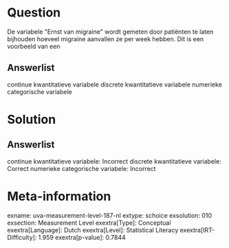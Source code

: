Question
========

De variabele \"Ernst van migraine\" wordt gemeten door patiënten te
laten bijhouden hoeveel migraine aanvallen ze per week hebben. Dit is
een voorbeeld van een

Answerlist
----------

continue kwantitatieve variabele
discrete kwantitatieve variabele
numerieke categorische variabele

Solution
========

Answerlist
----------

continue kwantitatieve variabele: Incorrect
discrete kwantitatieve variabele: Correct
numerieke categorische variabele: Incorrect

Meta-information
================
exname: uva-measurement-level-187-nl
extype: schoice
exsolution: 010
exsection: Measurement Level
exextra[Type]: Conceptual
exextra[Language]: Dutch
exextra[Level]: Statistical Literacy
exextra[IRT-Difficulty]: 1.959
exextra[p-value]: 0.7844
